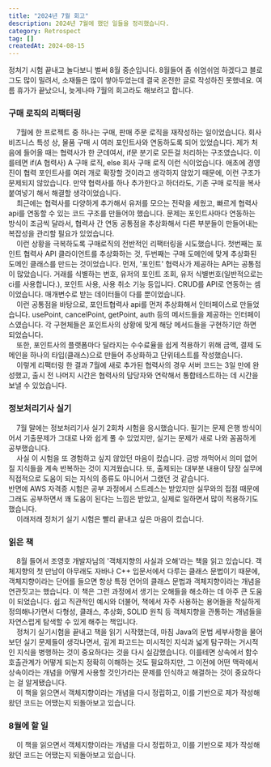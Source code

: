 ```yaml
---
title: "2024년 7월 회고"
description: 2024년 7월에 했던 일들을 정리했습니다.
category: Retrospect
tag: []
createdAt: 2024-08-15
---
```


정처기 시험 끝내고 놀다보니 벌써 8월 중순입니다. 
8월들어 좀 쉬엄쉬엄 하겠다고 블로그도 많이 밀려서, 소재들은 많이 쌓아두었는데 결국 온전한 글로 작성하진 못했네요.
여름 휴가가 끝났으니, 늦게나마 7월의 회고라도 해보려고 합니다.

### 구매 로직의 리팩터링

&nbsp; &nbsp; 7월에 한 프로젝트 중 하나는 구매, 판매 주문 로직을 재작성하는 일이었습니다.
회사 비즈니스 특성 상, 물품 구매 시 여러 포인트사와 연동하도록 되어 있었습니다.
제가 처음에 들어올 때는 협력사가 한 군데여서, if문 분기로 모든걸 처리하는 구조였습니다.
이를테면 if(A 협력사) A 구매 로직,  else 회사 구매 로직 이런 식이었습니다.
애초에 경영진이 협력 포인트사를 여러 개로 확장할 것이라고 생각하지 않았기 때문에, 이런 구조가 문제되지 않았습니다.
만약 협력사를 하나 추가한다고 하더라도, 기존 구매 로직을 복사 붙여넣기 해서 해결할 생각이었습니다.<br/>
&nbsp; &nbsp; 최근에는 협력사를 다양하게 추가해서 유저를 모으는 전략을 세웠고, 
빠르게 협력사 api를 연동할 수 있는 코드 구조를 만들어야 했습니다. 문제는 포인트사마다 연동하는 방식이 조금씩 달라서,
협력사 간 연동 공통점을 추상화해서 다른 부분들이 만들어내는 복잡성을 관리할 필요가 있었습니다.<br/>
&nbsp; &nbsp; 이런 상황을 극복하도록 구매로직의 전반적인 리팩터링을 시도했습니다.
첫번째는 포인트 협력사 API 클라이언트를 추상화하는 것, 두번째는 구매 도메인에 맞게 추상화된 도메인 클래스를 만드는 것이었습니다.
먼저, '포인트' 협력사가 제공하는 API는 공통점이 많았습니다.
거래를 식별하는 번호, 유저의 포인트 조회, 유저 식별번호(일반적으로는 ci를 사용합니다.), 포인트 사용, 사용 취소 기능 등입니다.
CRUD를 API로 연동하는 셈이었습니다. 매개변수로 받는 데이터들이 다를 뿐이었습니다.<br/>
&nbsp; &nbsp; 이런 공통점을 바탕으로, 포인트협력사 api를 먼저 추상화해서 인터페이스로 만들었습니다.
usePoint, cancelPoint, getPoint, auth 등의 메서드들을 제공하는 인터페이스였습니다.
각 구현체들은 포인트사의 상황에 맞게 해당 메서드들을 구현하기만 하면 되었습니다.<br/>
&nbsp; &nbsp; 또한, 포인트사의 플랫폼마다 달라지는 수수료율을 쉽게 적용하기 위해 금액, 결제 도메인을 하나의 타입(클래스)으로 만들어
추상화하고 단위테스트를 작성했습니다. <br/>
&nbsp; &nbsp; 이렇게 리팩터링 한 결과 7월에 새로 추가된 협력사의 경우 서버 코드는 3일 만에 완성했고,
출시 전 나머지 시간은 협력사의 담당자와 연락해서 통합테스트하는 데 시간을 보낼 수 있었습니다. 

### 정보처리기사 실기

&nbsp; &nbsp; 7월 말에는 정보처리기사 실기 2회차 시험을 응시했습니다. 
필기는 문제 은행 방식이어서 기출문제가 그대로 나와 쉽게 풀 수 있었지만, 실기는 문제가 새로 나와 꼼꼼하게 공부했습니다.<br/>
&nbsp; &nbsp; 사실 이 시험을 또 경험하고 싶지 않았던 마음이 컸습니다. 금방 까먹어서 의미 없어질 지식들을 계속 반복하는 것이 지겨웠습니다.
또, 출제되는 대부분 내용이 당장 실무에 직접적으로 도움이 되는 지식의 종류도 아니어서 그랬던 것 같습니다.<br/>
반면에 AWS 자격증 시험은 공부 과정에서 스트레스는 받았지만 실무와의 접점 때문에 그래도 공부하면서 꽤 도움이 된다는 느낌은 받았고,
실제로 일하면서 많이 적용하기도 했습니다.<br/>
&nbsp; &nbsp; 이래저래 정처기 실기 시험은 빨리 끝내고 싶은 마음이 컸습니다.


### 읽은 책

&nbsp; &nbsp; 8월 들어서 조영호 개발자님의 '객체지향의 사실과 오해'라는 책을 읽고 있습니다. 
객체지향의 첫 만남이 아무래도 자바나 C++ 입문서에서 다루는 클래스 문법이기 때문에, 
객체지향이라는 단어를 들으면 항상 특정 언어의 클래스 문법과 객체지향이라는 개념을 연관짓고는 했습니다.
이 책은 그런 과정에서 생기는 오해들을 해소하는 데 아주 큰 도움이 되었습니다. 
쉽고 직관적인 예시와 더불어, 책에서 자주 사용하는 용어들을 착실하게 정의해나가면서
다형성, 클래스, 추상화, SOLID 원칙 등 객체지향을 관통하는 개념들을 자연스럽게 탐색할 수 있게 해주는 책입니다.<br/>
&nbsp; &nbsp; 정처기 실기시험을 끝내고 책을 읽기 시작했는데, 마침 Java의 문법 세부사항을 물어보던 실기 문제들이 생각나면서,
깊게 파고드는 미시적인 지식과 넓게 탐구하는 거시적인 지식을 병행하는 것이 중요하다는 것을 다시 실감했습니다.
이를테면 상속에서 함수 호출관계가 어떻게 되는지 정확히 이해하는 것도 필요하지만,
그 이전에 어떤 맥락에서 상속이라는 개념을 어떻게 사용할 것인가라는 문제를 인식하고 해결하는 것이 중요하다는 걸 알게됐습니다.<br/>
&nbsp; &nbsp; 이 책을 읽으면서 객체지향이라는 개념을 다시 정립하고, 이를 기반으로 제가 작성해왔던 코드는 어땠는지 되돌아보고 있습니다.

### 8월에 할 일

&nbsp; &nbsp; 이 책을 읽으면서 객체지향이라는 개념을 다시 정립하고, 이를 기반으로 제가 작성해왔던 코드는 어땠는지 되돌아보고 있습니다.
